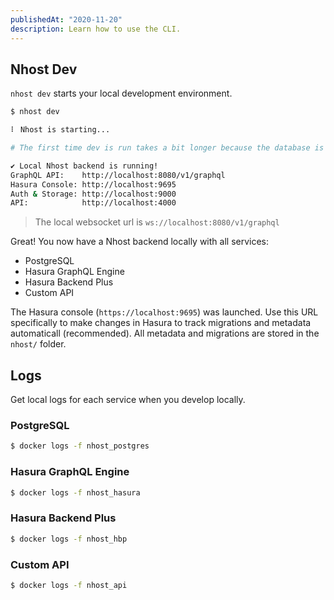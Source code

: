 ```yaml
---
publishedAt: "2020-11-20"
description: Learn how to use the CLI.
---
```


## Nhost Dev

`nhost dev` starts your local development environment.

```bash
$ nhost dev

⠇ Nhost is starting...

# The first time dev is run takes a bit longer because the database is being created

✔ Local Nhost backend is running!
GraphQL API:	http://localhost:8080/v1/graphql
Hasura Console:	http://localhost:9695
Auth & Storage:	http://localhost:9000
API:			http://localhost:4000
```

> The local websocket url is `ws://localhost:8080/v1/graphql`

Great! You now have a Nhost backend locally with all services:

- PostgreSQL
- Hasura GraphQL Engine
- Hasura Backend Plus
- Custom API

The Hasura console (`https://localhost:9695`) was launched. Use this URL specifically to make changes in Hasura to track migrations and metadata automaticall (recommended). All metadata and migrations are stored in the `nhost/` folder.

## Logs

Get local logs for each service when you develop locally.

### PostgreSQL

```bash
$ docker logs -f nhost_postgres
```

### Hasura GraphQL Engine

```bash
$ docker logs -f nhost_hasura
```

### Hasura Backend Plus

```bash
$ docker logs -f nhost_hbp
```

### Custom API

```bash
$ docker logs -f nhost_api
```
